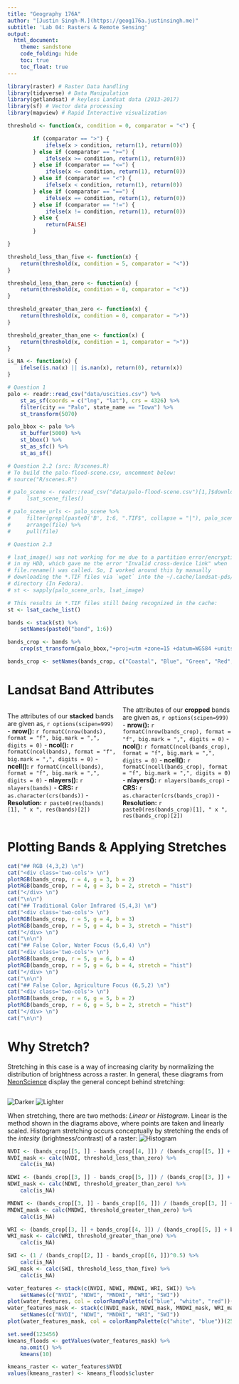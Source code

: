 ```yaml
---
title: "Geography 176A"
author: "[Justin Singh-M.](https://geog176a.justinsingh.me)"
subtitle: 'Lab 04: Rasters & Remote Sensing'
output:
  html_document:
    theme: sandstone
    code_folding: hide
    toc: true
    toc_float: true
---
```

<style>
  .two-cols {
    columns: 2;         /* number of columns and width in pixels*/
    -webkit-columns: 2; /* chrome, safari */
    -moz-columns: 2;    /* firefox */
  }
</style>

```r
library(raster) # Raster Data handling
library(tidyverse) # Data Manipulation
library(getlandsat) # keyless Landsat data (2013-2017)
library(sf) # Vector data processing
library(mapview) # Rapid Interactive visualization
```

```r
threshold <- function(x, condition = 0, comparator = "<") {

        if (comparator == ">") {
            ifelse(x > condition, return(1), return(0))
        } else if (comparator == ">=") {
            ifelse(x >= condition, return(1), return(0))
        } else if (comparator == "<=") {
            ifelse(x <= condition, return(1), return(0))
        } else if (comparator == "<") {
            ifelse(x < condition, return(1), return(0))
        } else if (comparator == "==") {
            ifelse(x == condition, return(1), return(0))
        } else if (comparator == "!=") {
            ifelse(x != condition, return(1), return(0))
        } else {
            return(FALSE)
        }

}

threshold_less_than_five <- function(x) {
    return(threshold(x, condition = 5, comparator = "<"))
}

threshold_less_than_zero <- function(x) {
    return(threshold(x, condition = 0, comparator = "<"))
}

threshold_greater_than_zero <- function(x) {
    return(threshold(x, condition = 0, comparator = ">"))
}

threshold_greater_than_one <- function(x) {
    return(threshold(x, condition = 1, comparator = ">"))
}

is_NA <- function(x) {
    ifelse(is.na(x) || is.nan(x), return(0), return(x))
}
```

```r
# Question 1
palo <- readr::read_csv("data/uscities.csv") %>%
    st_as_sf(coords = c("lng", "lat"), crs = 4326) %>%
    filter(city == "Palo", state_name == "Iowa") %>%
    st_transform(5070)

palo_bbox <- palo %>%
    st_buffer(5000) %>%
    st_bbox() %>%
    st_as_sfc() %>%
    st_as_sf()

# Question 2.2 (src: R/scenes.R)
# To build the palo-flood-scene.csv, uncomment below:
# source("R/scenes.R")

# palo_scene <- readr::read_csv("data/palo-flood-scene.csv")[1,]$download_url %>%
#     lsat_scene_files()

# palo_scene_urls <- palo_scene %>%
#     filter(grepl(paste0('B', 1:6, ".TIF$", collapse = "|"), palo_scene$file)) %>%
#     arrange(file) %>%
#     pull(file)

# Question 2.3

# lsat_image() was not working for me due to a partition error/encryption
# in my HDD, which gave me the error "Invalid cross-device link" when
# file.rename() was called. So, I worked around this by manually
# downloading the *.TIF files via `wget` into the ~/.cache/landsat-pds/...
# directory (In Fedora).
# st <- sapply(palo_scene_urls, lsat_image)

# This results in *.TIF files still being recognized in the cache:
st <- lsat_cache_list()

bands <- stack(st) %>%
    setNames(paste0("band", 1:6))

bands_crop <- bands %>%
    crop(st_transform(palo_bbox,"+proj=utm +zone=15 +datum=WGS84 +units=m +no_defs"))

bands_crop <- setNames(bands_crop, c("Coastal", "Blue", "Green", "Red", "NIR", "SWIR 1"))
```
# Landsat Band Attributes

<div class='two-cols'>
The attributes of our **stacked** bands are given as,
`r options(scipen=999)`
- **nrow():** `r formatC(nrow(bands), format = "f", big.mark = ",", digits = 0)`
- **ncol():** `r formatC(ncol(bands), format = "f", big.mark = ",", digits = 0)`
- **ncell():** `r formatC(ncell(bands), format = "f", big.mark = ",", digits = 0)`
- **nlayers():** `r nlayers(bands)`
- **CRS:** ``r as.character(crs(bands))``
- **Resolution:** `r paste0(res(bands)[1], " x ", res(bands)[2])`

The attributes of our **cropped** bands are given as,
`r options(scipen=999)`
- **nrow():** `r formatC(nrow(bands_crop), format = "f", big.mark = ",", digits = 0)`
- **ncol():** `r formatC(ncol(bands_crop), format = "f", big.mark = ",", digits = 0)`
- **ncell():** `r formatC(ncell(bands_crop), format = "f", big.mark = ",", digits = 0)`
- **nlayers():** `r nlayers(bands_crop)`
- **CRS:** ``r as.character(crs(bands_crop))``
- **Resolution:** `r paste0(res(bands_crop)[1], " x ", res(bands_crop)[2])`
</div>

# Plotting Bands & Applying Stretches {.tabset .tabset-pills .tabset-fade}
```r
cat("## RGB (4,3,2) \n")
cat("<div class='two-cols'> \n")
plotRGB(bands_crop, r = 4, g = 3, b = 2)
plotRGB(bands_crop, r = 4, g = 3, b = 2, stretch = "hist")
cat("</div> \n")
cat("\n\n")
cat("## Traditional Color Infrared (5,4,3) \n")
cat("<div class='two-cols'> \n")
plotRGB(bands_crop, r = 5, g = 4, b = 3)
plotRGB(bands_crop, r = 5, g = 4, b = 3, stretch = "hist")
cat("</div> \n")
cat("\n\n")
cat("## False Color, Water Focus (5,6,4) \n")
cat("<div class='two-cols'> \n")
plotRGB(bands_crop, r = 5, g = 6, b = 4)
plotRGB(bands_crop, r = 5, g = 6, b = 4, stretch = "hist")
cat("</div> \n")
cat("\n\n")
cat("## False Color, Agriculture Focus (6,5,2) \n")
cat("<div class='two-cols'> \n")
plotRGB(bands_crop, r = 6, g = 5, b = 2)
plotRGB(bands_crop, r = 6, g = 5, b = 2, stretch = "hist")
cat("</div> \n")
cat("\n\n")
```
# {.toc-ignore}
# Why Stretch?
Stretching in this case is a way of increasing clarity by normalizing the distribution of brightness across a raster.
In general, these diagrams from [NeonScience](https://www.neonscience.org/dc-multiband-rasters-r) display the general concept behind stretching:

<div class='two-cols'>
![Darker](https://www.neonscience.org/sites/default/files/images/dc-spatial-raster/imageStretch_dark.jpg)
![Lighter](https://www.neonscience.org/sites/default/files/images/dc-spatial-raster/imageStretch_light.jpg)
</div>

When stretching, there are two methods: *Linear* or *Histogram*. Linear is the method shown in the diagrams above, where points are taken and linearly scaled.
Histogram stretching occurs conceptually by stretching the ends of the *intesity* (brightness/contrast) of a raster:
![Histogram](http://what-when-how.com/wp-content/uploads/2012/07/tmp26dc99.png)

```r
NVDI <- (bands_crop[[5, ]] - bands_crop[[4, ]]) / (bands_crop[[5, ]] + bands_crop[[4, ]])
NVDI_mask <- calc(NVDI, threshold_less_than_zero) %>%
    calc(is_NA)

NDWI <- (bands_crop[[3, ]] - bands_crop[[5, ]]) / (bands_crop[[3, ]] + bands_crop[[5, ]])   
NDWI_mask <- calc(NDWI, threshold_greater_than_zero) %>%
    calc(is_NA)

MNDWI <- (bands_crop[[3, ]] - bands_crop[[6, ]]) / (bands_crop[[3, ]] + bands_crop[[6, ]])
MNDWI_mask <- calc(MNDWI, threshold_greater_than_zero) %>%
    calc(is_NA)

WRI <- (bands_crop[[3, ]] + bands_crop[[4, ]]) / (bands_crop[[5, ]] + bands_crop[[6, ]])
WRI_mask <- calc(WRI, threshold_greater_than_one) %>%
    calc(is_NA)

SWI <- (1 / (bands_crop[[2, ]] - bands_crop[[6, ]])^0.5) %>%
    calc(is_NA)
SWI_mask <- calc(SWI, threshold_less_than_five) %>%
    calc(is_NA)

water_features <- stack(c(NVDI, NDWI, MNDWI, WRI, SWI)) %>%
    setNames(c("NVDI", "NDWI", "MNDWI", "WRI", "SWI"))
plot(water_features, col = colorRampPalette(c("blue", "white", "red"))(256))
water_features_mask <- stack(c(NVDI_mask, NDWI_mask, MNDWI_mask, WRI_mask, SWI_mask)) %>%
    setNames(c("NVDI", "NDWI", "MNDWI", "WRI", "SWI"))
plot(water_features_mask, col = colorRampPalette(c("white", "blue"))(256))
```

```r
set.seed(123456)
kmeans_floods <- getValues(water_features_mask) %>%
    na.omit() %>%
    kmeans(10)

kmeans_raster <- water_features$NVDI
values(kmeans_raster) <- kmeans_floods$cluster
```
